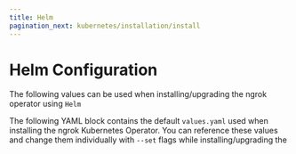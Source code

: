 ```yaml
---
title: Helm
pagination_next: kubernetes/installation/install
---
```



# Helm Configuration

The following values can be used when installing/upgrading the ngrok operator using `Helm`

The following YAML block contains the default `values.yaml` used when installing the ngrok Kubernetes Operator.
You can reference these values and change them individually with `--set` flags while installing/upgrading the

<RemoteYamlBlock
	url="https://raw.githubusercontent.com/ngrok/ngrok-operator/main/helm/ngrok-operator/values.yaml"
	title="values.yaml"
/>
